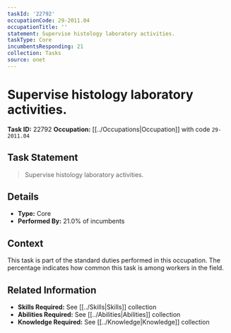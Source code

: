 ```yaml
---
taskId: '22792'
occupationCode: 29-2011.04
occupationTitle: ''
statement: Supervise histology laboratory activities.
taskType: Core
incumbentsResponding: 21
collection: Tasks
source: onet
---
```

# Supervise histology laboratory activities.

**Task ID:** 22792
**Occupation:** [[../Occupations|Occupation]] with code `29-2011.04`

## Task Statement

> Supervise histology laboratory activities.

## Details

- **Type:** Core
- **Performed By:** 21.0% of incumbents

## Context

This task is part of the standard duties performed in this occupation. The percentage indicates how common this task is among workers in the field.

## Related Information

- **Skills Required:** See [[../Skills|Skills]] collection
- **Abilities Required:** See [[../Abilities|Abilities]] collection
- **Knowledge Required:** See [[../Knowledge|Knowledge]] collection
